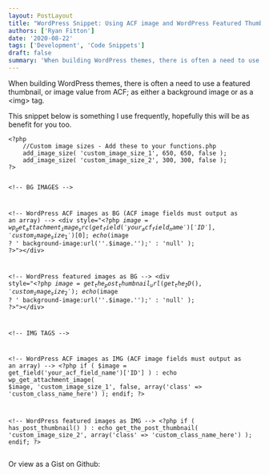 ```yaml
---
layout: PostLayout
title: "WordPress Snippet: Using ACF image and WordPress Featured Thumbnails"
authors: ['Ryan Fitton']
date: '2020-08-22'
tags: ['Development', 'Code Snippets']
draft: false
summary: 'When building WordPress themes, there is often a need to use a featured thumbnail, or image value from ACF; as either a background image or as a &amp;lt;img&amp;gt; tag. This snippet below is something I use frequently, hopefully this will be as benefit for you too. &amp;lt;?php //Custom image sizes - Add these to your [&amp;hellip;]'
---
```


<p>When building WordPress themes, there is often a need to use a featured thumbnail, or image value from ACF; as either a background image or as a &lt;img&gt; tag.</p>
<p>This snippet below is something I use frequently, hopefully this will be as benefit for you too.</p>
<pre class="language-html code-toolbar"><code class="language-html">&lt;?php
    //Custom image sizes - Add these to your functions.php
    add_image_size( 'custom_image_size_1', 650, 650, false );
    add_image_size( 'custom_image_size_2', 300, 300, false );
?&gt;

&lt;!-- BG IMAGES --&gt;

&lt;!-- WordPress ACF images as BG (ACF image fields must output as an array) --&gt;
&lt;div style=&quot;&lt;?php $image = wp_get_attachment_image_src(get_field('your_acf_field_name')['ID'], 'custom_image_size_1')[0]; echo ($image ? ' background-image:url(\''.$image.'\');' : 'null' ); ?&gt;&quot;&gt;&lt;/div&gt;

&lt;!-- WordPress featured images as BG --&gt;
&lt;div style=&quot;&lt;?php $image = get_the_post_thumbnail_url(get_the_ID(), 'custom_image_size_2'); echo ($image ? ' background-image:url(\''.$image.'\');' : 'null' ); ?&gt;&quot;&gt;&lt;/div&gt;

&lt;!-- IMG TAGS --&gt;

&lt;!-- WordPress ACF images as IMG (ACF image fields must output as an array) --&gt;
&lt;?php
if ( $image = get_field('your_acf_field_name')['ID'] ) :
echo wp_get_attachment_image( $image, 'custom_image_size_1', false, array('class' =&gt; 'custom_class_name_here') );
endif;
?&gt;

&lt;!-- WordPress featured images as IMG --&gt;
&lt;?php
if ( has_post_thumbnail() ) :
echo get_the_post_thumbnail( 'custom_image_size_2', array('class' =&gt; 'custom_class_name_here') );
endif;
?&gt;</code></pre>

<p>
  Or view as a Gist on Github:
  <br />
  <script src="https://gist.github.com/BethanyyF/d82adc5cebd46b839ebad9c977253b55.js"></script>
</p>

